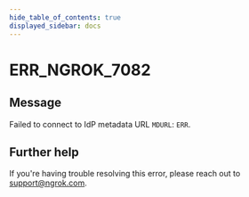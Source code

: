```yaml
---
hide_table_of_contents: true
displayed_sidebar: docs
---
```



# ERR_NGROK_7082

## Message

Failed to connect to IdP metadata URL `MDURL`: `ERR`.

<ErrorDetails error="err_ngrok_7082" />

## Further help

If you're having trouble resolving this error, please reach out to [support@ngrok.com](mailto:support@ngrok.com?subject=Help%20with%20ERR_NGROK_7082).
